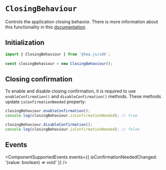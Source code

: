 # `ClosingBehaviour`

Controls the application closing behavior. There is more  information about this functionality in this [documentation](../../../functionality/closing-behavior.mdx).

## Initialization

```typescript  
import { ClosingBehaviour } from '@tma.js/sdk';
  
const closingBehaviour = new ClosingBehaviour();  
```

## Closing confirmation

To enable and disable closing confirmation, it is required to use `enableConfirmation()` and `disableConfirmation()` methods. These methods update `isConfirmationNeeded` property:

```typescript  
closingBehaviour.enableConfirmation();  
console.log(closingBehaviour.isConfirmationNeeded); // true  

closingBehaviour.disableConfirmation();  
console.log(closingBehaviour.isConfirmationNeeded); // false
```  

## Events

<ComponentSupportedEvents events={{ isConfirmationNeededChanged: '(value: boolean) => void' }} />
